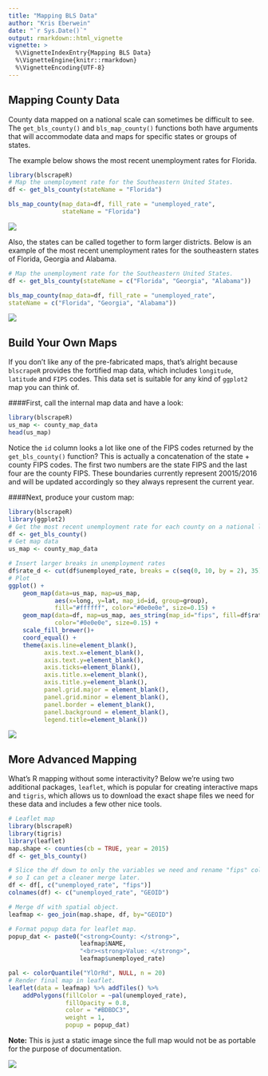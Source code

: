 ```yaml
---
title: "Mapping BLS Data"
author: "Kris Eberwein"
date: "`r Sys.Date()`"
output: rmarkdown::html_vignette
vignette: >
  %\VignetteIndexEntry{Mapping BLS Data}
  %\VignetteEngine{knitr::rmarkdown}
  %\VignetteEncoding{UTF-8}
---
```


## Mapping County Data

County data mapped on a national scale can sometimes be difficult to see. The `get_bls_county()` and `bls_map_county()` functions both have arguments that will accommodate data and maps for specific states or groups of states.

The example below shows the most recent unemployment rates for Florida.

```r
library(blscrapeR)
# Map the unemployment rate for the Southeastern United States.
df <- get_bls_county(stateName = "Florida")

bls_map_county(map_data=df, fill_rate = "unemployed_rate", 
               stateName = "Florida")
```

![](https://www.datascienceriot.com/wp-content/uploads/2016/07/bus_fl_map.png)

Also, the states can be called together to form larger districts. Below is an example of the most recent unemployment rates for the southeastern states of Florida, Georgia and Alabama.

```r
# Map the unemployment rate for the Southeastern United States.
df <- get_bls_county(stateName = c("Florida", "Georgia", "Alabama"))

bls_map_county(map_data=df, fill_rate = "unemployed_rate", 
stateName = c("Florida", "Georgia", "Alabama"))
```

![](https://www.datascienceriot.com/wp-content/uploads/2016/07/bus_south_map.png)

## Build Your Own Maps

If you don't like any of the pre-fabricated maps, that's alright because `blscrapeR` provides the fortified map data, which includes `longitude`, `latitude` and `FIPS` codes. This data set is suitable for any kind of `ggplot2` map you can think of.

####First, call the internal map data and have a look:
```r
library(blscrapeR)
us_map <- county_map_data
head(us_map)
```

Notice the `id` column looks a lot like one of the FIPS codes returned by the `get_bls_county()` function? This is actually a concatenation of the state + county FIPS codes. The first two numbers are the state FIPS and the last four are the county FIPS. These boundaries currently represent 20015/2016 and will be updated accordingly so they always represent the current year.

####Next, produce your custom map:
```r
library(blscrapeR)
library(ggplot2)
# Get the most recent unemployment rate for each county on a national level.
df <- get_bls_county()
# Get map data
us_map <- county_map_data

# Insert larger breaks in unemployment rates
df$rate_d <- cut(df$unemployed_rate, breaks = c(seq(0, 10, by = 2), 35))
# Plot
ggplot() +
    geom_map(data=us_map, map=us_map,
             aes(x=long, y=lat, map_id=id, group=group),
             fill="#ffffff", color="#0e0e0e", size=0.15) +
    geom_map(data=df, map=us_map, aes_string(map_id="fips", fill=df$rate_d),
             color="#0e0e0e", size=0.15) +
    scale_fill_brewer()+
    coord_equal() +
    theme(axis.line=element_blank(),
          axis.text.x=element_blank(),
          axis.text.y=element_blank(),
          axis.ticks=element_blank(),
          axis.title.x=element_blank(),
          axis.title.y=element_blank(),
          panel.grid.major = element_blank(),
          panel.grid.minor = element_blank(),
          panel.border = element_blank(),
          panel.background = element_blank(),
          legend.title=element_blank())

```

![](https://www.datascienceriot.com/wp-content/uploads/2016/07/bls_custom_map.png)


## More Advanced Mapping

What's R mapping without some interactivity? Below we’re using two additional packages, `leaflet`, which is popular for creating interactive maps and `tigris`, which allows us to download the exact shape files we need for these data and includes a few other nice tools.

```r
# Leaflet map
library(blscrapeR)
library(tigris)
library(leaflet)
map.shape <- counties(cb = TRUE, year = 2015)
df <- get_bls_county()

# Slice the df down to only the variables we need and rename "fips" colunm
# so I can get a cleaner merge later.
df <- df[, c("unemployed_rate", "fips")]
colnames(df) <- c("unemployed_rate", "GEOID")

# Merge df with spatial object.
leafmap <- geo_join(map.shape, df, by="GEOID")

# Format popup data for leaflet map.
popup_dat <- paste0("<strong>County: </strong>", 
                    leafmap$NAME, 
                    "<br><strong>Value: </strong>", 
                    leafmap$unemployed_rate)

pal <- colorQuantile("YlOrRd", NULL, n = 20)
# Render final map in leaflet.
leaflet(data = leafmap) %>% addTiles() %>%
    addPolygons(fillColor = ~pal(unemployed_rate), 
                fillOpacity = 0.8, 
                color = "#BDBDC3", 
                weight = 1,
                popup = popup_dat)

```
**Note:** This is just a static image since the full map would not be as portable for the purpose of documentation.

![](https://www.datascienceriot.com/wp-content/uploads/2016/07/blscrape_docfig3-1.png)
